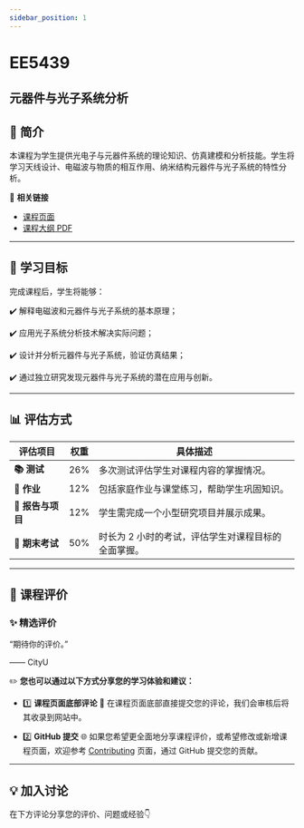 ```yaml
---
sidebar_position: 1
---
```


# EE5439
## 元器件与光子系统分析

## **📘 简介**
本课程为学生提供光电子与元器件系统的理论知识、仿真建模和分析技能。学生将学习天线设计、电磁波与物质的相互作用、纳米结构元器件与光子系统的特性分析。

🔗 **相关链接**
- [课程页面](https://www.cityu.edu.hk/catalogue/pg/202425/course/EE5439.htm)
- [课程大纲 PDF](https://www.cityu.edu.hk/catalogue/pg/202425/course/EE5439.pdf)

---

## **🎯 学习目标**

完成课程后，学生将能够：

✔️ 解释电磁波和元器件与光子系统的基本原理；

✔️ 应用光子系统分析技术解决实际问题；

✔️ 设计并分析元器件与光子系统，验证仿真结果；

✔️ 通过独立研究发现元器件与光子系统的潜在应用与创新。

---

## **📊 评估方式**

| **评估项目**          | **权重** | **具体描述**                                                                                       |
|----------------------|---------|---------------------------------------------------------------------------------------------------|
| **📚 测试**            | 26%     | 多次测试评估学生对课程内容的掌握情况。                                                             |
| **📝 作业**           | 12%     | 包括家庭作业与课堂练习，帮助学生巩固知识。                                                         |
| **📝 报告与项目**      | 12%     | 学生需完成一个小型研究项目并展示成果。                                                             |
| **📖 期末考试**       | 50%     | 时长为 2 小时的考试，评估学生对课程目标的全面掌握。                                                |

---

## **💬 课程评价**

### ✨ **精选评价**
<div className={commentStyles.commentBox}>
    <p className={commentStyles.commentText}>
        “期待你的评价。”
    </p>
    <p className={commentStyles.commentAuthor}>—— CityU</p>
</div>

✏️ **您也可以通过以下方式分享您的学习体验和建议：**

- 1️⃣ **课程页面底部评论**
💬 在课程页面底部直接提交您的评论，我们会审核后将其收录到网站中。

- 2️⃣ **GitHub 提交**
🌐 如果您希望更全面地分享课程评价，或希望修改或新增课程页面，欢迎参考 [Contributing](/contributing) 页面，通过 GitHub 提交您的贡献。

---

## **💡 加入讨论**

在下方评论分享您的评价、问题或经验👇
<Utterances />

